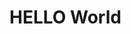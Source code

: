 
# HELLO World

<API
  apiDescriptionUrl="https://raw.githubusercontent.com/stoplightio/Public-APIs/master/reference/zoom/openapi.yaml"
/>
